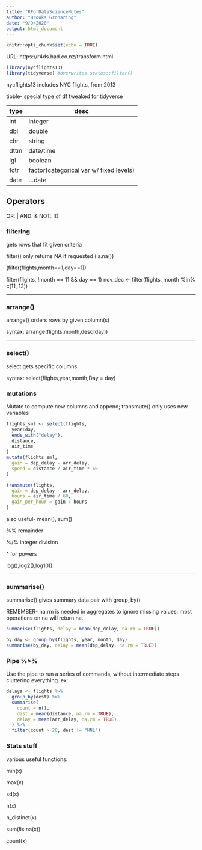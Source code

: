 ```yaml
---
title: "RForDataScienceNotes"
author: "Brooks Groharing"
date: "9/9/2020"
output: html_document
---
```


```r
knitr::opts_chunk$set(echo = TRUE)
```
URL: 
https://r4ds.had.co.nz/transform.html


```r
library(nycflights13)
library(tidyverse) #overwrites states::filter()
```
nycflights13 includes NYC flights, from 2013

tibble- special type of df tweaked for tidyverse

| type | desc |
| --- | ----- |
| int |integer|
| dbl |double |
| chr |string |
| dttm |date/time|
| lgl |boolean|
| fctr |factor(categorical var w/ fixed levels)|
| date |...date|


## Operators
OR: |
AND: &
NOT: !()

### filtering

gets rows that fit given criteria

filter() only returns NA if requested (is.na())


(filter(flights,month==1,day==1))

filter(flights, !month == 11 && day == 1)
nov_dec <- filter(flights, month %in% c(11, 12))


---

### arrange()

arrange() orders rows by given column(s)

syntax: arrange(flights,month,desc(day))

---

### select()
select gets specific columns

syntax: select(flights,year,month,Day = day)

### mutations

Mutate to compute new columns and append;
transmute() only uses new variables

```r
flights_sml <- select(flights, 
  year:day, 
  ends_with("delay"), 
  distance, 
  air_time
)
mutate(flights_sml,
  gain = dep_delay - arr_delay,
  speed = distance / air_time * 60
)

transmute(flights,
  gain = dep_delay - arr_delay,
  hours = air_time / 60,
  gain_per_hour = gain / hours
)
```

also useful- mean(), sum()

%% remainder

%/% integer division

^ for powers

log(),log2(),log10()

---
### summarise()

summarise() gives summary data
pair with group_by()

REMEMBER- na.rm is needed in aggregates to ignore missing values; most operations on na will return na.

```r
summarise(flights, delay = mean(dep_delay, na.rm = TRUE))

by_day <- group_by(flights, year, month, day)
summarise(by_day, delay = mean(dep_delay, na.rm = TRUE))
```

### Pipe %>%
Use the pipe to run a series of commands, without intermediate steps cluttering everything. ex:

```r
delays <- flights %>% 
  group_by(dest) %>% 
  summarise(
    count = n(),
    dist = mean(distance, na.rm = TRUE),
    delay = mean(arr_delay, na.rm = TRUE)
  ) %>% 
  filter(count > 20, dest != "HNL")
```

### Stats stuff

various useful functions: 

min(x)

max(x)

sd(x)

n(x)

n_distinct(x)

sum(!is.na(x))

count(x)